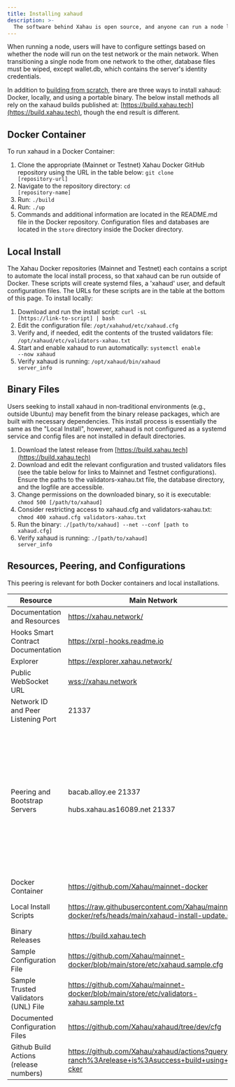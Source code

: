 ```yaml
---
title: Installing xahaud
description: >-
  The software behind Xahau is open source, and anyone can run a node locally. Users can run a Docker container, a local instance, or a binary file.
---
```

When running a node, users will have to configure settings based on whether the node will run on the test network or the main network. When transitioning a single node from one network to the other, database files must be wiped, except wallet.db, which contains the server's identity credentials.

In addition to [building from scratch](../building-xahau), there are three ways to install xahaud: Docker, locally, and using a portable binary. The below install methods all rely on the xahaud builds published at: [https://build.xahau.tech](https://build.xahau.tech), though the end result is different. 
## Docker Container

To run xahaud in a Docker Container:

1. Clone the appropriate (Mainnet or Testnet) Xahau Docker GitHub repository using the URL in the table below: <code>git clone [repository-url]</code>
2. Navigate to the repository directory: <code>cd [repository-name]</code>
3. Run: <code>./build</code>
4. Run: <code>./up</code>
5. Commands and additional information are located in the README.md file in the Docker repository. Configuration files and databases are located in the `store` directory inside the Docker directory.

## Local Install
The Xahau Docker repositories (Mainnet and Testnet) each contains a script to automate the local install process, so that xahaud can be run outside of Docker. These scripts will create systemd files, a 'xahaud' user, and default configuration files. The URLs for these scripts are in the table at the bottom of this page. To install locally:

1. Download and run the install script: <code>curl -sL [https://link-to-script] | bash</code>
2. Edit the configuration file: <code>/opt/xahahud/etc/xahaud.cfg</code>
3. Verify and, if needed, edit the contents of the trusted validators file: <code>/opt/xahaud/etc/validators-xahau.txt</code>
4. Start and enable xahaud to run automatically: <code>systemctl enable --now xahaud</code>
5. Verify xahaud is running: <code>/opt/xahaud/bin/xahaud server_info</code>

## Binary Files
Users seeking to install xahaud in non-traditional environments (e.g., outside Ubuntu) may benefit from the binary release packages, which are built with necessary dependencies. This install process is essentially the same as the "Local Install", however, xahaud is not configured as a systemd service and config files are not installed in default directories.
1. Download the latest release from [https://build.xahau.tech](https://build.xahau.tech)
2. Download and edit the relevant configuration and trusted validators files (see the table below for links to Mainnet and Testnet configurations). Ensure the paths to the validators-xahau.txt file, the database directory, and the logfile are accessible.
3. Change permissions on the downloaded binary, so it is executable: <code>chmod 500 [/path/to/xahaud]</code>
4. Consider restricting access to xahaud.cfg and validators-xahau.txt: <code>chmod 400 xahaud.cfg validators-xahau.txt</code>
5. Run the binary: <code>./[path/to/xahaud] --net --conf [path to xahaud.cfg]</code>
6. Verify xahaud is running: <code>./[path/to/xahaud] server_info</code>

## Resources, Peering, and Configurations
This peering is relevant for both Docker containers and local installations.

<table style="width: 100%; table-layout: fixed;">
<thead><tr><th>Resource</th><th>Main Network</th><th>Test Network</th></tr></thead>
<tbody>
<tr><td>Documentation and Resources</td><td><a href="https://xahau.network/">https://xahau.network/</a></td><td>Same as Mainnet</td></tr>
<tr><td>Hooks Smart Contract Documentation</td><td><a href="https://xrpl-hooks.readme.io/">https://xrpl-hooks.readme.io</a></td><td>Same as Mainnet</td></tr>
<tr><td>Explorer</td><td><a href="https://explorer.xahau.network/">https://explorer.xahau.network/</a></td><td><a href="https://explorer.xahau-test.net/">https://explorer.xahau-test.net</a></td></tr>
<tr><td>Public WebSocket URL</td><td><a href="wss://xahau.network">wss://xahau.network</a></td><td><a href="wss://xahau-test.net">wss://xahau-test.net</a></td></tr>
<tr><td>Network ID and Peer Listening Port</td><td>21337</td><td>21338</td></tr>
<tr>
<td>Peering and Bootstrap Servers</td>
<td>bacab.alloy.ee 21337<br></br>hubs.xahau.as16089.net 21337</td>
<td>79.110.60.122 21338<br></br>79.110.60.124 21338<br></br>79.110.60.125 21338<br></br>79.110.60.121 21338<br></br><br></br>2a0c:3bc0::1c74 21338<br></br>2a0c:3bc0::169d 21338<br></br>2a0c:3bc0::1aaf 21338<br></br>2a0c:3bc0::1d78 21338</td>
</tr>
<tr><td>Docker Container</td><td><a href="https://github.com/Xahau/mainnet-docker">https://github.com/Xahau/mainnet-docker</a></td><td><a href="https://github.com/Xahau/Xahau-Testnet-Docker">https://github.com/Xahau/Xahau-Testnet-Docker</a></td></tr>
<tr><td>Local Install Scripts</td><td><a href="https://raw.githubusercontent.com/Xahau/mainnet-docker/refs/heads/main/xahaud-install-update.sh">https://raw.githubusercontent.com/Xahau/mainnet-docker/refs/heads/main/xahaud-install-update.sh</a></td><td><a href="https://github.com/Xahau/Xahau-Testnet-Docker/blob/main/xahaud-install-update.sh">https://github.com/Xahau/Xahau-Testnet-Docker/blob/main/xahaud-install-update.sh</a></td></tr>
<tr><td>Binary Releases</td><td><a href="https://build.xahau.tech">https://build.xahau.tech</a></td><td>Same as Mainnet</td></tr>
<tr><td>Sample Configuration File</td><td><a href="https://github.com/Xahau/mainnet-docker/blob/main/store/etc/xahaud.sample.cfg">https://github.com/Xahau/mainnet-docker/blob/main/store/etc/xahaud.sample.cfg</a></td><td><a href="https://github.com/Xahau/Xahau-Testnet-Docker/blob/main/store/etc/xahaud.cfg">https://github.com/Xahau/Xahau-Testnet-Docker/blob/main/store/etc/xahaud.cfg</a></td></tr>
<tr><td>Sample Trusted Validators (UNL) File</td><td><a href="https://github.com/Xahau/mainnet-docker/blob/main/store/etc/validators-xahau.sample.txt">https://github.com/Xahau/mainnet-docker/blob/main/store/etc/validators-xahau.sample.txt</a></td><td><a href="https://github.com/Xahau/Xahau-Testnet-Docker/blob/main/store/etc/validators-xahau.txt">https://github.com/Xahau/Xahau-Testnet-Docker/blob/main/store/etc/validators-xahau.txt</a></td></tr>
<tr><td>Documented Configuration Files</td><td><a href="https://github.com/Xahau/xahaud/tree/dev/cfg">https://github.com/Xahau/xahaud/tree/dev/cfg</a></td><td>Same as Mainnet</td></tr>
<tr><td>Github Build Actions (release numbers)</td><td style="word-break: break-all;"><a href="https://github.com/Xahau/xahaud/actions?query=branch%3Arelease+is%3Asuccess+build+using+docker">https://github.com/Xahau/xahaud/actions?query=branch%3Arelease+is%3Asuccess+build+using+docker</a></td><td>Same as Mainnet</td></tr>
</tbody>
</table>
